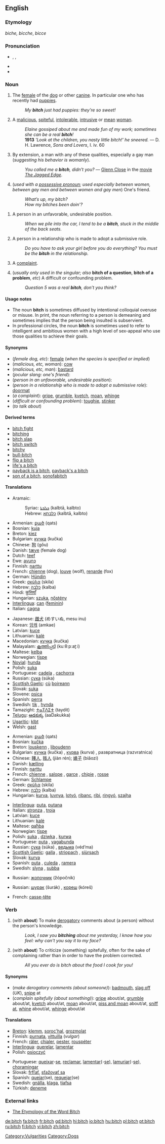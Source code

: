 ==English==

===Etymology===

{{OE.}} ''biche, bicche'', {{AS.}} ''bicce''

===Pronunciation===
*{{AHD|bĭch}}, {{IPA|/bɪtʃ/}}, {{SAMPA|/bItS/}}
*{{audio|en-us-bitch.ogg|Audio (US)}}
*{{rhymes|ɪtʃ}}

===Noun===
{{en-noun|es}}

# The [[female]] of the [[dog]] or other [[canine]]. In particular one who has recently had [[puppy|puppies]].
#: ''My '''bitch''' just had puppies: they're so sweet!''
#  {{derogatory}} A [[malicious]], [[spiteful]], [[intolerable]], [[intrusive]] or [[mean]] [[woman]].
#: ''Elaine gossiped about me and made fun of my work; sometimes she can be a real  '''bitch'''!''
#: '''1913''' '' 'Look at the children, you nasty little bitch!' he sneered.'' &mdash; D. H. Lawrence, ''Sons and Lovers'', I. iv. 60
# {{vulgar}} {{derogatory}} By extension, a man with any of these qualities, especially a gay man (''suggesting his behavior is womanly'').
#:''You called me a '''bitch''', didn’t you?'' &mdash; [[w:Glenn Close|Glenn Close]] in the [[movie]] ''[[w:The Jagged Edge|The Jagged Edge]]''.
# {{context|jocular slang}} (''used with a [[possessive pronoun]]; used especially between women, between gay men and between women and gay men'') One's friend.
#: ''What’s up, my bitch?''
#: ''How my bitches been doin'?''
<!--Same as the earlier sense of "malicious man/woman" # A person who makes [[derogatory]] comments about people without their knowledge.
#: ''I'm such a '''bitch''': I can’t keep comments to myself - I have to say them out loud.''-->
# A person in an unfavorable, undesirable position.
#: ''When we pile into the car, I tend to be a '''bitch''', stuck in the middle of the back seats.''
# A person in a relationship who is made to adopt a submissive role.
#:''Do you have to ask your girl before you do everything? You must be the '''bitch''' in the relationship.''
# {{slang}} A [[complaint]].
# {{slang}} (''usually only used in the singular; also'' '''bitch of a question''', '''bitch of a problem''', ''etc'') A difficult or confounding problem.
#: ''Question 5 was a real '''bitch''', don’t you think?''

====Usage notes====
*The noun '''bitch''' is sometimes diffused by intentional colloquial overuse or misuse. In print, the noun referring to a person is demeaning and sometimes implies that the person being insulted is subservient.
*In professional circles, the noun '''bitch''' is sometimes used to refer to intelligent and ambitious women with a high level of sex-appeal who use those qualities to achieve their goals.

====Synonyms====
*(''female dog, etc''): [[female]] (''when the species is specified or implied'')
*(''malicious, etc, woman''): [[cow]]
*(''malicious, etc, man''): [[bastard]]
*(''jocular slang: one's friend''):
*(''person in an unfavorable, undesirable position''):
*(''person in a relationship who is made to adopt a submissive role''): [[doormat]]
*(''a complaint''): [[gripe]], [[grumble]], [[kvetch]], [[moan]], [[whinge]]
*(''difficult or confounding problem''): [[toughie]], [[stinker]]
*(''to talk about'')

====Derived terms====
<!--no: these are from "bitchy"
*[[bitchier]]
*[[bitchiest]]
*[[bitchily]]
*[[bitchiness]]
-->
*[[bitch fight]]
*[[bitching]]<!--noun-->
*[[bitch slap]]
*[[bitch switch]]
*[[bitchy]]
*[[bull-bitch]]
*[[flip a bitch]]
*[[life's a bitch]]
*[[payback is a bitch]], [[payback's a bitch]]
*[[son of a bitch]], [[sonofabitch]]

====Translations====
{{trans-top|female canine}}
*Aramaic:
*:Syriac: [[ܟܠܒܬܐ]] (kalbtā, kalbto) {{f}}
*:Hebrew: [[כלבתא]] (kalbtā, kalbto) {{f}}
*Armenian: [[քած]] (qats)
*Bosnian: [[kuja]] {{f}}
*Breton: [[kiez]] {{f}}
*Bulgarian: [[кучка]] (kučka) {{f}}
*Chinese: [[狗]] (gǒu)
*Danish: [[tæve]] (female dog)
*Dutch: [[teef]] {{f}}
*Ewe: [[avunɔ]] {{f}}
*Finnish: [[narttu]]
*French: [[chienne]] (dog), [[louve]] (wolf), [[renarde]] (fox) {{f}}
*German: [[Hündin]] {{f}}
*Greek: [[σκύλα]] (skila) {{f}}
*Hebrew: [[כלבה]] (kalba) {{f}}
*Hindi: [[कुत्तियाँ]] {{f}}
*Hungarian: [[szuka]], [[nőstény]]
*[[Interlingua]]: [[can#Interlingua|can]] ([[feminin]])
*Italian: [[cagna]] {{f}}
{{trans-mid}}
*Japanese: [[雌犬]] (めすいぬ, mesu inu)
*Korean: [[암캐]] (amkae)
*Latvian: [[kuce]] {{f}}
*Lithuanian: [[kalė]] {{f}}
*Macedonian: [[кучка]] (kučka) {{f}}
*Malayalam: [[കൂത്തിപ്പട്ടി]] (kuːθːpːaʈːi)
*Maltese: [[kelba]] {{f}}
*Norwegian: [[tispe]] {{f}}
*[[Novial]]: [[hunda]]
*Polish: [[suka]] {{f}}
*Portuguese: [[cadela]] {{f}}, [[cachorra]] {{f}}
*Russian: [[сука]]  (súka) {{f}}
*[[Scottish Gaelic]]: [[cù#Scottish Gaelic|cù]] [[boireann]] {{m}}
*Slovak: [[suka]] {{f}}
*Slovene: [[psica]] {{f}}
*Spanish: [[perra]] {{f}}
*Swedish: [[tik]] {{c}}, [[hynda]]
*Tamazight: [[ⵜⴰⵢⴷⵉⵜ]] (taydit) {{f}}
*[[Telugu]]: [[ఆడకుక్క]] (aaDakukka)
*[[Ugaritic]]: [[klbt]] {{f}}
*Welsh: [[gast]]
{{trans-bottom}}

{{trans-top|spiteful woman}}
*Armenian: [[քած]] (qats)
*Bosnian: [[kučka]] {{f}}
*Breton: [[louskenn]] {{f}}, [[liboudenn]] {{f}}
*Bulgarian: [[кучка]] (kučka) {{f}}, [[курва]] (kurva) {{f}}, развратница (razvratnica) {{f}}
*Chinese: [[賤人]], [[贱人]] (jiàn rén); [[婊]][[子]] (biǎozi)
*Danish: [[kælling]]
*Finnish: [[narttu]]
*French: [[chienne]] {{f}}, [[salope]] {{f}}, [[garce]] {{f}}, [[chipie]] {{f}}, [[rosse]] {{f}}
*German: [[Schlampe]] {{f}}
*Greek: [[σκύλα]] (skila) {{f}}
*Hebrew: [[כלבה]] (kalba) {{f}}
*Hungarian: [[kurva]], [[luvnya]], [[lotyó]], [[ribanc]], [[ribi]], [[ringyó]], [[szajha]]
{{trans-mid}}
*[[Interlingua]]: [[puta]], [[putana]] {{f}}
*Italian: [[stronza]] {{f}}, [[troia]] {{f}}
*Latvian: [[kuce]] {{f}}
*Lithuanian: [[kalė]] {{f}}
*Maltese: [[qaħba]] {{f}}
*Norwegian: [[tispe]] {{f}}
*Polish: [[suka]] {{f}}, [[dziwka]] {{f}}, [[kurwa]] {{f}}
*Portuguese: [[puta]] {{f}}, [[vagabunda]] {{f}}
*Russian: [[сука]] (súka) {{f}}, [[ведьма]] (véd’ma) {{f}}
*[[Scottish Gaelic]]: [[galla]] {{f}}, [[strìopach]] {{f}}, [[siùrsach]] {{f}}
*Slovak: [[kurva]] {{f}}
*Spanish: [[puta]] {{f}}, [[culeda]] {{f}}, [[ramera]] {{f}}
*Swedish: [[slyna]] {{c}}, [[subba]] {{c}}
{{trans-bottom}}

{{trans-top|spiteful man, especially a gay man}}
*Russian: [[жопочник]] (žópočnik) {{m}}
{{trans-mid}}
{{trans-bottom}}

{{trans-top|jocular slang: one's friend}}
*Russian: [[шурак]] (šurák) {{m}}, [[кореш]] (kóreš) {{m}}
{{trans-mid}}
{{trans-bottom}}

{{trans-top|person in an unfavorable, undesirable position}}
{{trans-mid}}
{{trans-bottom}}

{{trans-top|person in relationship who is made to adopt a submissive role}}
{{trans-mid}}
{{trans-bottom}}

{{trans-top|a complaint}}
{{trans-mid}}
{{trans-bottom}}

{{trans-top|difficult or confounding problem}}
*French: [[casse-tête]] {{m}}
{{trans-mid}}
{{trans-bottom}}

===Verb===
{{en-verb|bitch|es}}

# {{transitive}} (''with'' '''about''') To make [[derogatory]] comments about (a person) without the person's knowledge.
#: ''Look, I saw you '''bitching''' about me yesterday, I know how you feel: why can't you say it to my face?''
# {{transitive}} (''with'' '''about''') To criticize (something) spitefully, often for the sake of complaining rather than in order to have the problem corrected.
#:''All you ever do is bitch about the food I cook for you!''
<!--same as above sense: #To [[grumble]].-->
<!--move to "bitch up" #To [[botch]] or [[bungle]].
#:''You really bitched up this time!''-->

====Synonyms====
*(''make derogatory comments (about someone)''): [[badmouth]], [[slag off]] (''UK''), [[snipe]] at
*(''complain spitefully (about something)''): [[gripe]] about/at, [[grumble]] about/at, [[kvetch]] about/at, [[moan]] about/at, [[piss and moan]] about/at, [[sniff at]], [[whine]] about/at, [[whinge]] about/at

====Translations====
{{trans-top|make derogatory comments about (a person)}}
{{trans-mid}}
{{trans-bottom}}

{{trans-top|complain (about something) spitefully}}
*[[Breton]]: [[klemm]], [[soroc'hal]], [[grozmolat]]
*Finnish: [[purnata]], [[vittuilla]] (''vulgar'')
*French: [[râler]], [[chialer]], [[pester]], [[rouspéter]]
*[[Interlingua]]: [[querelar]], [[lamentar]]
*Polish: [[psioczyć]]
{{trans-mid}}
*Portuguese: [[queixar]]-[[se]], [[reclamar]], [[lamentar]](-[[se]]), [[lamuriar]](-[[se]]), [[choramingar]]
*Slovak: [[frfľať]], [[sťažovať sa]]
*Spanish: [[quejar]](se), [[requejar]](se)
*Swedish: [[gnälla]], [[klaga]], [[tjafsa]]
*Türkish: [[deneme]]
{{trans-bottom}}

===External links===
*[http://www.roxanne.org/~maeve/bitch.html The Etymology of the Word Bitch]

[[Category:Vulgarities]]
[[Category:Dogs]]

[[de:bitch]]
[[fa:bitch]]
[[fr:bitch]]
[[gd:bitch]]
[[hi:bitch]]
[[io:bitch]]
[[hu:bitch]]
[[pl:bitch]]
[[pt:bitch]]
[[ru:bitch]]
[[fi:bitch]]
[[vi:bitch]]
[[zh:bitch]]